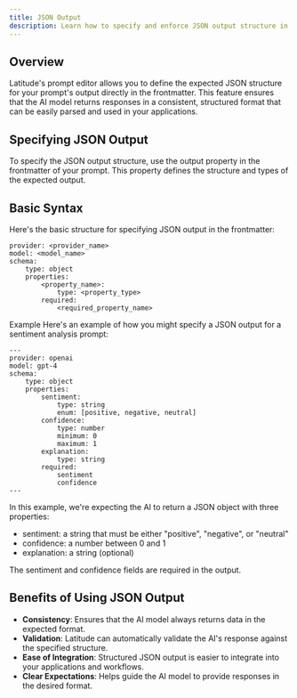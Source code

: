 ```yaml
---
title: JSON Output
description: Learn how to specify and enforce JSON output structure in your prompts.
---
```


## Overview
Latitude's prompt editor allows you to define the expected JSON structure for your prompt's output directly in the frontmatter. This feature ensures that the AI model returns responses in a consistent, structured format that can be easily parsed and used in your applications.

## Specifying JSON Output
To specify the JSON output structure, use the output property in the frontmatter of your prompt. This property defines the structure and types of the expected output.

## Basic Syntax
Here's the basic structure for specifying JSON output in the frontmatter:
```
provider: <provider_name>
model: <model_name>
schema:
    type: object
    properties:
        <property_name>:
            type: <property_type>
        required:
            <required_property_name>
```
Example
Here's an example of how you might specify a JSON output for a sentiment analysis prompt:
```
---
provider: openai
model: gpt-4
schema:
    type: object
    properties:
        sentiment:
            type: string
            enum: [positive, negative, neutral]
        confidence:
            type: number
            minimum: 0
            maximum: 1
        explanation:
            type: string
        required:
            sentiment
            confidence
---
```
In this example, we're expecting the AI to return a JSON object with three properties:
- sentiment: a string that must be either "positive", "negative", or "neutral"
- confidence: a number between 0 and 1
- explanation: a string (optional)

The sentiment and confidence fields are required in the output.

## Benefits of Using JSON Output
- **Consistency**: Ensures that the AI model always returns data in the expected format.
- **Validation**: Latitude can automatically validate the AI's response against the specified structure.
- **Ease of Integration**: Structured JSON output is easier to integrate into your applications and workflows.
- **Clear Expectations**: Helps guide the AI model to provide responses in the desired format.
